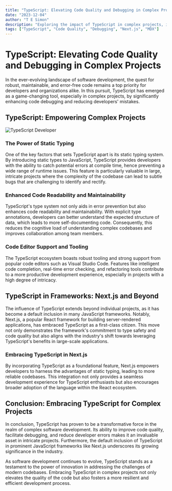 ```yaml
---
title: "TypeScript: Elevating Code Quality and Debugging in Complex Projects"
date: "2023-12-04"
author: "T E Simon"
description: "Exploring the impact of TypeScript in complex projects, its role in code debugging, and its default inclusions in JS frameworks like Next.js."
tags: ["TypeScript", "Code Quality", "Debugging", "Next.js", "MDX"]
---
```


# TypeScript: Elevating Code Quality and Debugging in Complex Projects

In the ever-evolving landscape of software development, the quest for robust, maintainable, and error-free code remains a top priority for developers and organizations alike. In this pursuit, TypeScript has emerged as a game-changing tool, especially in complex projects, by significantly enhancing code debugging and reducing developers' mistakes.

## TypeScript: Empowering Complex Projects

![TypeScript Developer](./assets/typescript.jpeg)

### The Power of Static Typing

One of the key factors that sets TypeScript apart is its static typing system. By introducing static types to JavaScript, TypeScript provides developers with the ability to catch potential errors at compile time, hence preventing a wide range of runtime issues. This feature is particularly valuable in large, intricate projects where the complexity of the codebase can lead to subtle bugs that are challenging to identify and rectify.

### Enhanced Code Readability and Maintainability

TypeScript's type system not only aids in error prevention but also enhances code readability and maintainability. With explicit type annotations, developers can better understand the expected structure of data, which leads to more self-documenting code. Consequently, this reduces the cognitive load of understanding complex codebases and improves collaboration among team members.

### Code Editor Support and Tooling

The TypeScript ecosystem boasts robust tooling and strong support from popular code editors such as Visual Studio Code. Features like intelligent code completion, real-time error checking, and refactoring tools contribute to a more productive development experience, especially in projects with a high degree of intricacy.

## TypeScript in Frameworks: Next.js and Beyond

The influence of TypeScript extends beyond individual projects, as it has become a default inclusion in many JavaScript frameworks. Notably, Next.js, a popular React framework for building server-rendered applications, has embraced TypeScript as a first-class citizen. This move not only demonstrates the framework's commitment to type safety and code quality but also aligns with the industry's shift towards leveraging TypeScript's benefits in large-scale applications.

### Embracing TypeScript in Next.js

By incorporating TypeScript as a foundational feature, Next.js empowers developers to harness the advantages of static typing, leading to more reliable codebases. This integration not only provides a seamless development experience for TypeScript enthusiasts but also encourages broader adoption of the language within the React ecosystem.

## Conclusion: Embracing TypeScript for Complex Projects

In conclusion, TypeScript has proven to be a transformative force in the realm of complex software development. Its ability to improve code quality, facilitate debugging, and reduce developer errors makes it an invaluable asset in intricate projects. Furthermore, the default inclusion of TypeScript in prominent JavaScript frameworks like Next.js underscores its growing significance in the industry.

As software development continues to evolve, TypeScript stands as a testament to the power of innovation in addressing the challenges of modern codebases. Embracing TypeScript in complex projects not only elevates the quality of the code but also fosters a more resilient and efficient development process.
